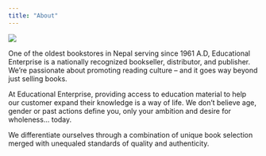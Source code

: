 ```yaml
---
title: "About"
---
```


![](https://educationalenterprise.com.np/media/logo/default/Educational-Enterprise-Logo.png){fig-alt="Educational Enterprise Logo" fig-align="center"}

One of the oldest bookstores in Nepal serving since 1961 A.D, Educational Enterprise is a nationally recognized bookseller, distributor, and publisher. We’re passionate about promoting reading culture – and it goes way beyond just selling books.

At Educational Enterprise, providing access to education material to help our customer expand their knowledge is a way of life. We don’t believe age, gender or past actions define you, only your ambition and desire for wholeness... today.

We differentiate ourselves through a combination of unique book selection merged with unequaled standards of quality and authenticity.